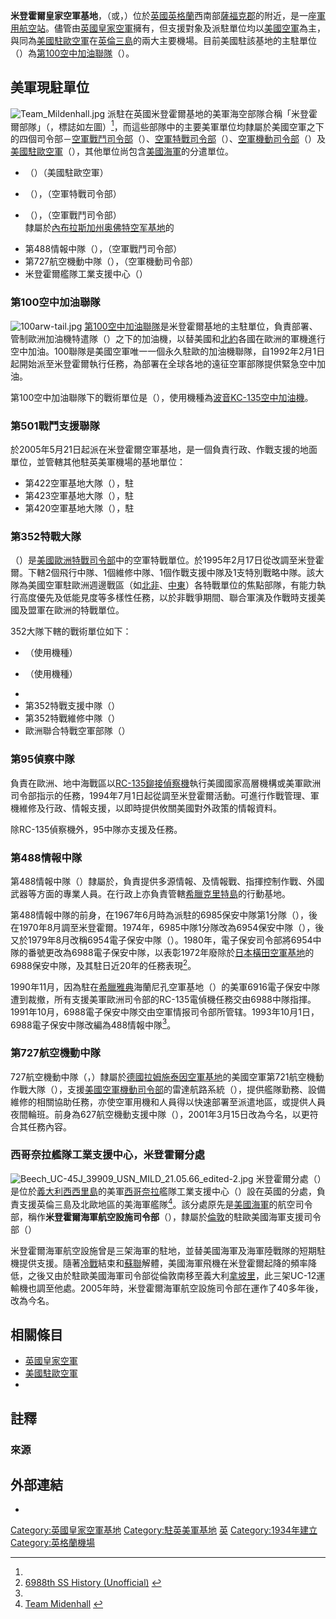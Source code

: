 {{noteTA
|T=zh-cn:米尔登霍尔皇家空军基地; zh-tw:米登霍爾皇家空軍基地; zh-hk:米登霍爾皇家空軍基地;
|1=zh-cn:米尔登霍尔; zh-tw:米登霍爾; zh-hk:米登霍爾;
|2=zh-cn:锡戈内拉;zh-hant:西哥奈拉;zh-tw:西哥奈拉;zh-hk:西哥奈拉;zh-mo:西哥奈拉;
}}
{{Infobox airport
| name         = 米登霍爾皇家空軍基地<br>RAF Mildenhall
| ensign = [[File:Ensign_of_the_Royal_Air_Force.svg|90px]]
| nativename-a =
| nativename-r =
| image        =
| image-width  = 250
| image2       = Mildenhallphoto.jpg
| image2-width = 300
| caption2     = 100空中加油聯隊的[[波音KC-135空中加油机|KC-135加油機]]排列在米登霍爾基地的滑行道上
| IATA         = MHZ
| ICAO         = EGUN
| type         = [[軍用機場|軍用機場]]
| owner        = {{flagicon image|MinistryofDefence.svg}} [[英國國防部|英國國防部]]
| run by       = {{flagicon image|Ensign of the Royal Air Force.svg}} [[英國皇家空軍|英國皇家空軍]]<br>（1934年10月16日至今）<br/>{{flagicon image|Flag of the United States Air Force.png}} [[美國空軍|美國空軍]]<br>（1950年至今）
| occupants=  {{flagicon image|100th Air Refueling Wing.png}} [[美國空軍第100空中加油聯隊|美軍100空中加油聯隊]]
| city-served  =
| location     = {{UK}}[[薩福克郡|薩福克郡]]{{Link-en|米登霍爾|Mildenhall, Suffolk}}
| built        = 1934年
| used         = [[英國皇家空軍|英國皇家空軍]]（1934年至今）<br />{{Link-en|美國戰略航空司令部|Strategic Air Command}}（1951年－1959年）<br />[[美國駐歐空軍|美國駐歐空軍]]（1950年、1959年至今）
| elevation-f  = {{Convert|10|m|disp=output number only|0}}
| elevation-m  = 10
| coordinates_type       = airport
| coordinates_region     = GB
| pushpin_map            = England
| pushpin_label          = RAF Mildenhall
| pushpin_mapsize = 200
| pushpin_map_caption    = 在英格蘭的位置
| website      = [https://web.archive.org/web/20130809145943/http://www.mildenhall.af.mil/index.asp www.mildenhall.af.mil]
| metric-rwy   = Y
|coordinates  = {{Coord|52.365|N|0.4808|E|format=dms|display=it}}
|runway1_heading = 11/29
|runway1_feet =  9,221
|runway1_meter = 2,811
|runway1_surface = 混凝土 、瀝青
| stat-year    =
| stat1-header =
| stat1-data   =
| stat2-header =
| stat2-data   =
| footnotes    =
}}

'''米登霍爾皇家空軍基地'''，（{{lang-en|'''Royal Air Force Station Mildenhall'''}}或{{lang|en|'''RAF Mildenhall'''}}，{{Airport codes|MHZ|EGUN}}）位於[[英國|英國]][[英格蘭|英格蘭]]西南部[[薩福克郡|薩福克郡]]的{{Link-en|米登霍爾|Mildenhall, Suffolk|米登霍爾鎮}}附近，是一座[[軍用機場|軍用航空站]]。儘管由[[英國皇家空軍|英國皇家空軍]]擁有，但支援對象及派駐單位均以[[美國空軍|美國空軍]]為主，與{{Link-en|雷肯希斯皇家空軍基地|RAF Lakenheath}}同為[[美國駐歐空軍|美國駐歐空軍]]在[[英倫三島|英倫三島]]的兩大主要機場。目前美國駐該基地的主駐單位（{{lang|en|host unit}}）為[[美國空軍第100空中加油聯隊|第100空中加油聯隊]]（{{lang|en|100 ARW}}）。

==美軍現駐單位==
[[File:Team_Mildenhall.jpg|left]]
派駐在英國米登霍爾基地的美軍海空部隊合稱「米登霍爾部隊」（{{lang|en|Team Mildenhall}}，標誌如左圖）<ref name="Team Mildenhall"></ref>，而這些部隊中的主要美軍單位均隸屬於美國空軍之下的四個司令部－[[空軍戰鬥司令部|空軍戰鬥司令部]]（{{lang|en|ACC}}）、[[美國空軍特戰司令部|空軍特戰司令部]]（{{lang|en|AFSOC}}）、[[美国空军机动司令部|空軍機動司令部]]（{{lang|en|AMC}}）及[[美國駐歐空軍|美國駐歐空軍]]（{{lang|en|USAFE}}），其他單位尚包含[[美國海軍|美國海軍]]的分遣單位。
* {{Link-en|美國空軍第501戰鬥支援聯隊|501st Combat Support Wing|第501戰鬥支援聯隊}}（{{lang|en|501st Combat Support Wing}}）（美國駐歐空軍）
* {{Link-en|美國空軍第352特戰大隊|352nd Special Operations Group|第352特戰大隊}}（{{lang|en|352nd Special Operations Group}}），（空軍特戰司令部）
* {{Link-en|美國空軍第95偵察中隊|95th Reconnaissance Squadron|第95偵察中隊}}（{{lang|en|95th Reconnaissance Squadron}}），（空軍戰鬥司令部）<br />隸屬於[[內布拉斯加州|內布拉斯加州]][[奥佛特空军基地|奥佛特空军基地]]{{Link-en|第55聯隊|55th Wing}}的{{Link-en|第55作戰大隊|55th Operations Group}}
* 第488情報中隊（{{lang|en|488th Intelligence Squadron}}），（空軍戰鬥司令部）
* 第727航空機動中隊（{{lang|en|727th Air Mobility Squadron}}），（空軍機動司令部）
* 米登霍爾艦隊工業支援中心（{{lang|en|Fleet Industrial Supply Center Mildenhall}}）

=== 第100空中加油聯隊 ===
[[File:100arw-tail.jpg|thumb]]
[[美國空軍第100空中加油聯隊|第100空中加油聯隊]]是米登霍爾基地的主駐單位，負責部署、管制歐洲加油機特遣隊（{{lang|en|European Tanker Task Force}}）之下的加油機，以替美國和[[北約|北約]]各國在歐洲的軍機進行空中加油。100聯隊是美國空軍唯一一個永久駐歐的加油機聯隊，自1992年2月1日起開始派至米登霍爾執行任務，為部署在全球各地的遠征空軍部隊提供緊急空中加油。

第100空中加油聯隊下的戰術單位是{{Link-en|美國空軍第351空中加油中隊|351st Air Refueling Squadron|第351空中加油中隊}}（{{lang|en|351 ARS}}），使用機種為[[波音KC-135空中加油機|波音KC-135空中加油機]]。

=== 第501戰鬥支援聯隊 ===
{{Link-en|美國空軍第501戰鬥支援聯隊|501st Combat Support Wing|第501戰鬥支援聯隊}}於2005年5月21日起派在米登霍爾空軍基地，是一個負責行政、作戰支援的地面單位，並管轄其他駐英美軍機場的基地單位：
* 第422空軍基地大隊（{{lang|en|422d Air Base Group}}），駐{{Link-en|克勞頓皇家空軍基地|RAF Croughton}}
* 第423空軍基地大隊（{{lang|en|423d Air Base Group}}），駐{{Link-en|奧爾康伯里皇家空軍基地|RAF Alconbury}}
* 第420空軍基地大隊（{{lang|en|420d Air Base Group}}），駐{{Link-en|費爾福德家空軍基地|RAF Fairford}}

=== 第352特戰大隊 ===
{{Link-en|美國空軍第352特戰大隊|352nd Special Operations Group|第352特戰大隊}}（{{lang|en|352 SOG}}）是[[美軍歐洲司令部|美國歐洲特戰司令部]]中的空軍特戰單位。於1995年2月17日從{{Link-en|奧爾康伯里皇家空軍基地|RAF Alconbury}}改調至米登霍爾。下轄2個飛行中隊、1個維修中隊、1個作戰支援中隊及1支特別戰略中隊。該大隊為美國空軍駐歐洲週邊戰區（如[[北非|北非]]、[[中東|中東]]）各特戰單位的焦點部隊，有能力執行高度優先及低能見度等多樣性任務，以於非戰爭期間、聯合軍演及作戰時支援美國及盟軍在歐洲的特戰單位。

352大隊下轄的戰術單位如下：
* {{Link-en|美國空軍第7特戰中隊|7th Special Operations Squadron|第7特戰中隊}}（使用機種{{Link-en|MC-130戰爪特戰運輸機|Lockheed MC-130|MC-130戰爪II運輸機}}）
* {{Link-en|美國空軍第67特戰中隊|67th Special Operations Squadron|第67特戰中隊}}（使用機種{{Link-en|MC-130P戰影加油機|Lockheed MC-130}}）
* {{Link-en|美國空軍第321特種戰術中隊|321st Special Tactics Squadron|第321特種戰術中隊}}
* 第352特戰支援中隊（{{lang|en|352nd Special Operations Support Squadron}}）
* 第352特戰維修中隊（{{lang|en|352nd Special Operations Maintenance Squadron}}）
* 歐洲聯合特戰空軍部隊（{{lang|en|JSOAC-E}}）

=== 第95偵察中隊 ===
{{Link-en|美國空軍第95偵察中隊|95th Reconnaissance Squadron|第95偵察中隊}}負責在歐洲、地中海戰區以[[波音RC-135|RC-135鉚接偵察機]]執行美國國家高層機構或美軍歐洲司令部指示的任務，1994年7月1日起從{{Link-en|奧爾康伯里皇家空軍基地|RAF Alconbury|奧爾康伯里基地}}調至米登霍爾活動。可進行作戰管理、軍機維修及行政、情報支援，以即時提供攸關美國對外政策的情報資料。

除RC-135偵察機外，95中隊亦支援{{Link-en|OC-135偵察機|OC-135}}及{{Link-en|E-4空中指揮機|Boeing E-4B|E-4B空中指揮機}}任務。

=== 第488情報中隊 ===
第488情報中隊（{{lang|en|488th Intelligence Squadron}}）隸屬於{{Link-en|空軍情報監視及偵察局|Air Force Intelligence, Surveillance and Reconnaissance Agency}}，負責提供多源情報、及情報戰、指揮控制作戰、外國武器等方面的專業人員。在行政上亦負責管轄[[希臘|希臘]][[克里特島|克里特島]]的{{Link-en|蘇扎灣|Souda Bay}}行動基地。

第488情報中隊的前身，在1967年6月時為派駐{{Link-en|上黑福德皇家空軍基地|RAF Upper Heyford}}的6985保安中隊第1分隊（{{lang|en|Detachment 1, 6985th Security Squadron}}），後在1970年8月調至米登霍爾。1974年，6985中隊1分隊改為6954保安中隊（{{lang|en|6954th Security Squadron}}），後又於1979年8月改稱6954電子保安中隊（{{lang|en|6954th Electronic Security Squadron}}）。1980年，電子保安司令部將6954中隊的番號更改為6988電子保安中隊，以表彰1972年廢除於[[日本|日本]][[橫田空軍基地|橫田空軍基地]]的6988保安中隊，及其駐日近20年的任務表現<ref name="6988th">[http://www.6988th.org/history.htm 6988th SS History (Unofficial)] {{webarchive|url=https://web.archive.org/web/20140818115228/http://6988th.org/history.htm |date=2014-08-18 }}</ref>。

1990年11月，因為駐在[[希臘|希臘]][[雅典|雅典]]海蘭尼孔空軍基地（{{lang|en|Hellenikon Air Base}}）的美軍6916電子保安中隊遭到裁撤，所有支援美軍歐洲司令部的RC-135電偵機任務交由6988中隊指揮。1991年10月，6988電子保安中隊交由空軍情报司令部所管辖。1993年10月1日，6988電子保安中隊改編為488情報中隊<ref name="6988th"></ref>。

=== 第727航空機動中隊 ===
727航空機動中隊（{{lang|en|727th Air Mobility Squadron}}，{{lang|en|721AMS}}）隸屬於[[德國|德國]][[拉姆施泰因空軍基地|拉姆施泰因空軍基地]]的美國空軍第721航空機動作戰大隊（{{lang|en|721st Air Mobility Operations Group}}），支援[[美國空軍機動司令部|美國空軍機動司令部]]的雷達航路系統（{{lang|en|en route system}}），提供艦隊勤務、設備維修的相關協助任務，亦使空軍用機和人員得以快速部署至派遣地區，或提供人員夜間輪班。前身為627航空機動支援中隊（{{lang|en|627th Air Mobility Support Squadron}}），2001年3月15日改為今名，以更符合其任務內容。

=== 西哥奈拉艦隊工業支援中心，米登霍爾分處 ===
[[File:Beech_UC-45J_39909_USN_MILD_21.05.66_edited-2.jpg|thumb]]
米登霍爾分處（{{lang|en|FISCSI Mildenhall}}）是位於[[義大利|義大利]][[西西里島|西西里島]]的美軍[[西哥奈拉海軍航空基地|西哥奈拉]]艦隊工業支援中心（{{lang|en|Fleet Industrial Supply Center Sigonella}}）設在英國的分處，負責支援英倫三島及北歐地區的美海軍艦隊<ref>[http://www.mildenhall.af.mil/units/index.asp Team Midenhall] {{Wayback|url=http://www.mildenhall.af.mil/units/index.asp |date=20130708164710 }}</ref>。該分處原先是[[美國海軍|美國海軍]]的航空司令部，稱作'''米登霍爾海軍航空設施司令部'''（{{lang|en|Naval Air Facility Mildenhall}}），隸屬於[[倫敦|倫敦]]的駐歐美國海軍支援司令部（{{lang|en|supporting Commander, US Naval Forces Europe}}）

米登霍爾海軍航空設施曾是三架海軍{{Link-en|C-12運輸機|C-12 Huron|UC-12運輸機}}的駐地，並替美國海軍及海軍陸戰隊的短期駐機提供支援。隨著[[冷戰|冷戰]]結束和[[蘇聯|蘇聯]]解體，美國海軍飛機在米登霍爾起降的頻率降低，之後又由於駐歐美國海軍司令部從倫敦南移至義大利[[拿坡里|拿坡里]]，此三架UC-12運輸機也調至他處。2005年時，米登霍爾海軍航空設施司令部在運作了40多年後，改為今名。

==相關條目==
* [[英國皇家空軍|英國皇家空軍]]
* [[美國駐歐空軍|美國駐歐空軍]]
* {{Link-en|雷肯希斯皇家空軍基地|RAF Lakenheath}}

==註釋==

===來源===
{{Reflist}}

==外部連結==
{{Commons category|RAF Mildenhall}}
*{{WAD|EGUN}}

{{英國機場}}
{{美國駐歐空軍}}
[[Category:英國皇家空軍基地|Category:英國皇家空軍基地]]
[[Category:駐英美軍基地|Category:駐英美軍基地]]
[[Category:美國空軍海外基地|英]]
[[Category:1934年建立|Category:1934年建立]]
[[Category:英格蘭機場|Category:英格蘭機場]]